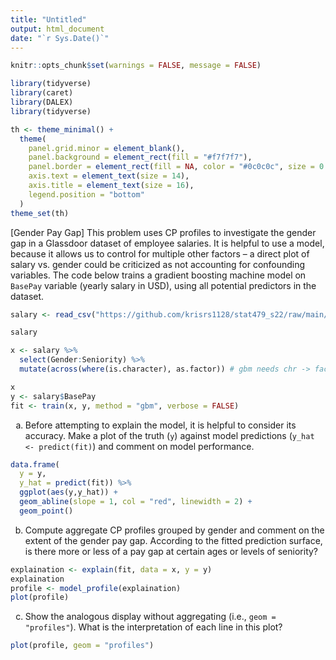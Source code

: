 ---
title: "Untitled"
output: html_document
date: "`r Sys.Date()`"
---

```{r, echo = FALSE}
knitr::opts_chunk$set(warnings = FALSE, message = FALSE)
```

```{r}
library(tidyverse)
library(caret)
library(DALEX)
library(tidyverse)

th <- theme_minimal() + 
  theme(
    panel.grid.minor = element_blank(),
    panel.background = element_rect(fill = "#f7f7f7"),
    panel.border = element_rect(fill = NA, color = "#0c0c0c", size = 0.6),
    axis.text = element_text(size = 14),
    axis.title = element_text(size = 16),
    legend.position = "bottom"
  )
theme_set(th)
```

[Gender Pay Gap] This problem uses CP profiles to investigate the gender gap in
a Glassdoor dataset of employee salaries. It is helpful to use a model, because
it allows us to control for multiple other factors -- a direct plot of salary
vs. gender could be criticized as not accounting for confounding variables. The
code below trains a gradient boosting machine model on `BasePay` variable
(yearly salary in USD), using all potential predictors in the dataset.
    
```{r, warning = FALSE, message = FALSE}
salary <- read_csv("https://github.com/krisrs1128/stat479_s22/raw/main/_slides/week12/exercises/Glassdoor%20Gender%20Pay%20Gap.csv")

salary
```

```{r}
x <- salary %>%
  select(Gender:Seniority) %>%
  mutate(across(where(is.character), as.factor)) # gbm needs chr -> factor

x
y <- salary$BasePay
fit <- train(x, y, method = "gbm", verbose = FALSE)
```

a. Before attempting to explain the model, it is helpful to consider its
accuracy. Make a plot of the truth (`y`) against model predictions (`y_hat <- predict(fit)`) and comment on model performance.
```{r}
data.frame(
  y = y,
  y_hat = predict(fit)) %>%
  ggplot(aes(y,y_hat)) +
  geom_abline(slope = 1, col = "red", linewidth = 2) +
  geom_point()
```


b. Compute aggregate CP profiles grouped by gender and comment on the extent
of the gender pay gap. According to the fitted prediction surface, is there
more or less of a pay gap at certain ages or levels of seniority?


```{r}
explaination <- explain(fit, data = x, y = y)
explaination
profile <- model_profile(explaination)
plot(profile)
```


c. Show the analogous display without aggregating (i.e., `geom = "profiles"`). What is the interpretation of each line in this plot?
```{r}
plot(profile, geom = "profiles")
```

